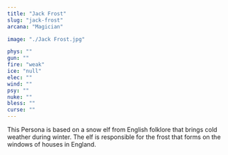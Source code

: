 ```yaml
---
title: "Jack Frost"
slug: "jack-frost"
arcana: "Magician"

image: "./Jack Frost.jpg"

phys: ""
gun: ""
fire: "weak"
ice: "null"
elec: ""
wind: ""
psy: ""
nuke: ""
bless: ""
curse: ""
---
```

This Persona is based on a snow elf from English folklore that brings cold weather during winter. The elf is responsible for the frost that forms on the windows of houses in England.